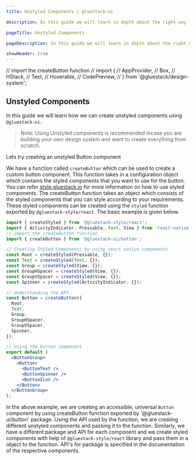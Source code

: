```yaml
---
title: Unstyled Components | gluestack-ui

description: In this guide we will learn in depth about the right way to create unstyled components.

pageTitle: Unstyled Components

pageDescription: In this guide we will learn in depth about the right way to create unstyled components.

showHeader: true
---
```


// import the createButton function
// import {
//   AppProvider,
//   Box,
//   HStack,
//   Text,
//   Hoverable,
//   CodePreview,
// } from '@gluestack/design-system';

<Meta title="Core Concepts/Unstyled Components" />

## Unstyled Components

In this guide we will learn how we can create unstyled components using `@gluestack-ui`.

> Note: Using Unstyled components is recommended incase you are building your own design system and want to create everything from scratch.

Lets try creating an unstyled Button component

We have a function called `createButton` which can be used to create a custom button component. This function takes in a configuration object which contains the styled components that you want to use for the button. You can refer [style.gluestack.io](https://style.gluestack.io/) for more information on how to use styled components. The createButton function takes an object which consists of the styled components that you can style according to your requirements. These styled components can be created using the `styled` function exported by `@gluestack-style/react`. The basic example is given below.

```jsx
import { createStyled } from '@gluestack-style/react';
import { ActivityIndicator, Pressable, Text, View } from 'react-native';
// import the createButton function
import { createButton } from '@gluestack-ui/button';

// Creating Styled Components by using react native components
const Root = createStyled(Pressable, {});
const Text = createStyled(Text, {});
const Group = createStyled(View, {});
const GroupHSpacer = createStyled(View, {});
const GroupVSpacer = createStyled(View, {});
const Spinner = createStyled(ActivityIndicator, {});

// Understanding the API
const Button = createButton({
  Root,
  Text,
  Group,
  GroupHSpacer,
  GroupVSpacer,
  Spinner,
});

// Using the button component
export default (
  <ButtonGroup>
    <Button>
      <ButtonText />
      <ButtonSpinner />
      <ButtonIcon />
    </Button>
  </ButtonGroup>
);
```

In the above example, we are creating an accessible, universal `Button` component by using createButton function exported by '@gluestack-ui/button' package. Using the API used by the function, we are creating different unstyled components and passing it to the function. Similarly, we have a different package and API for each component and we create styled components with help of `@gluestack-style/react` library and pass them in a object to the function.
API's for package is specified in the documentation of the respective components.
